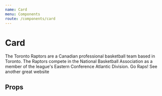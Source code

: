 ```yaml
---
name: Card
menu: Components
route: /components/card
---
```



# Card

<Playground>
    <Card title="Toronto Raptors" toggle initialOpen={false}>
        <Content>
            The Toronto Raptors are a Canadian professional basketball team based in Toronto. The Raptors compete in the National Basketball Association as a member of the league's Eastern Conference Atlantic Division.
        </Content>
        <Content>
            <Link url="https://www.nba.com/raptors/" icon="globe" openInNewTab>Go Raps!</Link>
            <Link url="https://eddysims.com" icon="eye" openInNewTab>See another great website</Link>
        </Content>
    </Card>
</Playground>


## Props

<Props of={Card} />
